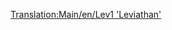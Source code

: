 [[Translation:Main/en/Lev1 'Leviathan']]{{en/-}}{{Template:Trenes/Es
|Imagen=[[File:en/Lev1leviathan.png]]
|Nombre=Lev1 'Leviathan'
|Precio=164.062 € (82.031 £)
|Velocidad=402 km/h (251 mph)
|Peso=105 t
|Potencia=10.000 CV (7.457 kW)
|Coste-anual=7.030 € (3.515 £)
|Diseño=2020
|Duración=20
|Capacidad=--
|Descripción=Se trata del primer tren de [[Main/es/MagLev|levitación mágnetica]] disponible en el juego. A pesar de algunos problemas de fiabilidad, esta máquina proporciona una mejora sustancial respecto al [[Main/es/Monorraíl|monorraíl]].

No sólo ofrece un aumento del 20% más de velocidad comparada con la «Millennium Z1», gracias a las vías de levitación magnética también capaz de tirar de trenes muy largos y pesados.
|Vida-real= No existe todavía un equivalente de la vida real para este tren. Tal vez en algunos años, cuando la [http://www.wikipedia.org/wiki/es:Tren de levitación magnética levitación magnética] se haya convertido en una tecnología real, quizás usted pueda poner una máquina MagLew de primera generación aquí.
}}